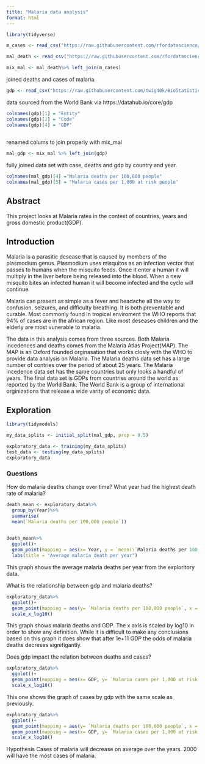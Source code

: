 ```yaml
---
title: "Malaria data analysis"
format: html
---
```


```r
library(tidyverse)
```
```r
m_cases <- read_csv("https://raw.githubusercontent.com/rfordatascience/tidytuesday/refs/heads/main/data/2018/2018-11-13/malaria_inc.csv")

mal_death <- read_csv("https://raw.githubusercontent.com/rfordatascience/tidytuesday/refs/heads/main/data/2018/2018-11-13/malaria_deaths.csv")

```

```r
mix_mal <- mal_death%>% left_join(m_cases)

```
joined deaths and cases of malaria. 
```r
gdp <- read_csv("https://raw.githubusercontent.com/twig40k/BioStatisticsAnalysis/refs/heads/main/flat-ui__data-Thu%20Jan%2030%202025.csv")
```
data sourced from the World Bank via https://datahub.io/core/gdp
```r
colnames(gdp)[1] = "Entity"
colnames(gdp)[2] = "Code"
colnames(gdp)[4] = "GDP"
  
```
renamed colums to join properly with mix_mal


```r
mal_gdp <- mix_mal %>% left_join(gdp)
```
fully joined data set with case, deaths and gdp by country and year.
```r
colnames(mal_gdp)[4] ="Malaria deaths per 100,000 people"
colnames(mal_gdp)[5] = "Malaria cases per 1,000 at risk people"
```

## Abstract 
This project looks at Malaria rates in the context of countries, years and gross domestic product(GDP). 

## Introduction
Malaria is a parasitic desease that is caused by members of the plasmodium genus. Plasmodium uses misquitos as an infection vector that passes to humans when the misquito feeds. Once it enter a human it will multiply in the liver before being released into the blood. When a new misquito bites an infected human it will become infected and the cycle will continue. 

Malaria can present as simple as a fever and headache all the way to confusion, seizures, and difficulty breathing. It is both preventable and curable. Most commonly found in tropical enviroment the WHO reports that 94% of cases are in the african region. Like most deseases children and the elderly are most vunerable to malaria. 

The data in this analysis comes from three sources. Both Malaria incedences and deaths comes from the Malaria Atlas Project(MAP). The MAP is an Oxford founded orginasation that works closly with the WHO to provide data analysis on Malaria. The Malaria deaths data set has a large number of contries over the period of about 25 years. The Malaria incedence data set has the same countries but only looks a handful of years. The final data set is GDPs from countries around the world as reported by the World Bank. The World Bank is a group of international orginizations that release a wide varity of economic data. 

## Exploration
```r
library(tidymodels)

my_data_splits <- initial_split(mal_gdp, prop = 0.5)

exploratory_data <- training(my_data_splits)
test_data <- testing(my_data_splits)
exploratory_data
```


### Questions
How do malaria deaths change over time?
What year had the highest death rate of malaria?
```r
death_mean <- exploratory_data%>%
  group_by(Year)%>%
  summarise(
  mean(`Malaria deaths per 100,000 people`))

  
death_mean%>%
  ggplot()+
  geom_point(mapping = aes(x= Year, y = `mean(\`Malaria deaths per 100,000 people\`)`))+
  labs(title = "Average malaria death per year")
```
This graph shows the average malaria deaths per year from the exploritory data. 


What is the relationship between gdp and malaria deaths?
```r
exploratory_data%>%
  ggplot()+
  geom_point(mapping = aes(y= `Malaria deaths per 100,000 people`, x = GDP))+
  scale_x_log10()
```
This graph shows malaria deaths and GDP. The x axis is scaled by log10 in order to show any definition. While it is difficult to make any conclusions based on this graph it does show that after 1e+11 GDP the odds of malaria deaths decreses signifigantly. 


Does gdp impact the relation between deaths and cases?
```r
exploratory_data%>%
  ggplot()+
  geom_point(mapping = aes(x= GDP, y= `Malaria cases per 1,000 at risk people`))+
  scale_x_log10()
```
This one shows the graph of cases by gdp with the same scale as previously.

```r
exploratory_data%>%
  ggplot()+
  geom_point(mapping = aes(y= `Malaria deaths per 100,000 people`, x = GDP ), color = "blue")+
  geom_point(mapping = aes(x= GDP, y= `Malaria cases per 1,000 at risk people`), color = "red")+
  scale_x_log10()
```



Hypothesis
Cases of malaria will decrease on average over the years.
2000 will have the most cases of malaria. 

